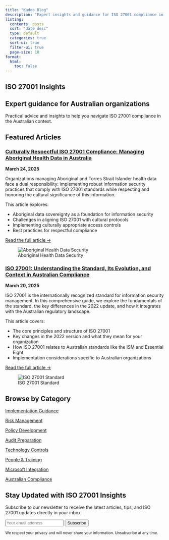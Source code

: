 ```yaml
---
title: "Kudoo Blog"
description: "Expert insights and guidance for ISO 27001 compliance in Australia"
listing:
  contents: posts
  sort: "date desc"
  type: default
  categories: true
  sort-ui: true
  filter-ui: true
  page-size: 10
format:
  html:
    toc: false
---
```


::: {.hero-container}
::: {.container}
::: {.hero-text}
# ISO 27001 <span class="gradient-text">Insights</span>
## Expert guidance for Australian organizations

Practical advice and insights to help you navigate ISO 27001 compliance in the Australian context.
:::
:::
:::

::: {.container .py-5}
## Featured Articles

::: {.row .align-items-center}
::: {.col-md-8}
### [Culturally Respectful ISO 27001 Compliance: Managing Aboriginal Health Data in Australia](posts/2025-03-24-aboriginal-health-data/index.qmd)

**March 24, 2025**

Organizations managing Aboriginal and Torres Strait Islander health data face a dual responsibility: implementing robust information security practices that comply with ISO 27001 standards while respecting and honoring the cultural significance of this information.

This article explores:

- Aboriginal data sovereignty as a foundation for information security
- Challenges in aligning ISO 27001 with cultural protocols
- Implementing culturally appropriate access controls
- Best practices for respectful compliance

[Read the full article →](posts/2025-03-24-aboriginal-health-data/index.qmd){.cta-btn .mt-3}
:::

::: {.col-md-4}
![Aboriginal Health Data Security](images/aboriginal-health-data-security.jpg){.img-fluid .rounded .shadow}
:::
:::

::: {.row .align-items-center .mt-5}
::: {.col-md-8}
### [ISO 27001: Understanding the Standard, Its Evolution, and Context in Australian Compliance](posts/2025-03-20-what-is-iso/index.qmd)

**March 20, 2025**

ISO 27001 is the internationally recognized standard for information security management. In this comprehensive guide, we explore the fundamentals of the standard, the key differences in the 2022 update, and how it integrates with the Australian regulatory landscape.

This article covers:

- The core principles and structure of ISO 27001
- Key changes in the 2022 version and what they mean for your organization
- How ISO 27001 relates to Australian standards like the ISM and Essential Eight
- Implementation considerations specific to Australian organizations

[Read the full article →](posts/2025-03-20-what-is-iso/index.qmd){.cta-btn .mt-3}
:::

::: {.col-md-4}
![ISO 27001 Standard](images/iso-27001-featured.jpg){.img-fluid .rounded .shadow}
:::
:::

## Browse by Category

::: {.row .g-4 .mt-3}
::: {.col-6 .col-md-3}
[Implementation Guidance](#){.btn-secondary .w-100}
:::

::: {.col-6 .col-md-3}
[Risk Management](#){.btn-secondary .w-100}
:::

::: {.col-6 .col-md-3}
[Policy Development](#){.btn-secondary .w-100}
:::

::: {.col-6 .col-md-3}
[Audit Preparation](#){.btn-secondary .w-100}
:::

::: {.col-6 .col-md-3}
[Technology Controls](#){.btn-secondary .w-100}
:::

::: {.col-6 .col-md-3}
[People & Training](#){.btn-secondary .w-100}
:::

::: {.col-6 .col-md-3}
[Microsoft Integration](#){.btn-secondary .w-100}
:::

::: {.col-6 .col-md-3}
[Australian Compliance](#){.btn-secondary .w-100}
:::
:::
:::

::: {.section .cta-section .py-5}
::: {.container}
## Stay Updated with ISO 27001 Insights

Subscribe to our newsletter to receive the latest articles, tips, and ISO 27001 updates directly in your inbox.

::: {.row .justify-content-center}
::: {.col-md-8 .col-lg-6}
<form id="newsletter-form" class="d-flex gap-2">
  <input type="email" class="form-control" placeholder="Your email address" required>
  <button type="submit" class="cta-btn">Subscribe</button>
</form>
<small class="text-light">We respect your privacy and will never share your information. Unsubscribe at any time.</small>
:::
:::
:::
:::